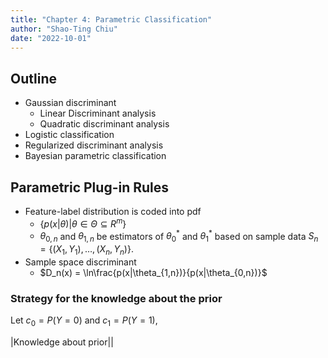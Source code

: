 ```yaml
---
title: "Chapter 4: Parametric Classification"
author: "Shao-Ting Chiu"
date: "2022-10-01"
---
```


## Outline

- Gaussian discriminant 
    - Linear Discriminant analysis
    - Quadratic discriminant analysis
- Logistic classification
- Regularized discriminant analysis
- Bayesian parametric classification

## Parametric Plug-in Rules

- Feature-label distribution is coded into pdf
    - $\{p(x|\theta)|\theta\in \Theta \subseteq R^m\}$
    - $\theta_{0,n}$ and $\theta_{1,n}$ be estimators of $\theta^{*}_{0}$ and $\theta^{*}_{1}$ based on sample data $S_n = \{(X_1, Y_1),\dots, (X_n,Y_n)\}$.
- Sample space discriminant
    - $D_n(x) = \ln\frac{p(x|\theta_{1,n})}{p(x|\theta_{0,n})}$

### Strategy for the knowledge about the prior


Let $c_0=P(Y=0)$ and $c_1 = P(Y=1)$,

|Knowledge about prior||